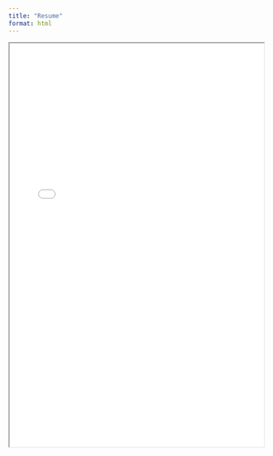 ```yaml
---
title: "Resume"
format: html
---
```


<iframe src="files/resume.pdf" width="100%" height="800px">
  This browser does not support PDFs. Please download the PDF to view it: <a href="MatthewW_Resume.pdf">Download PDF</a>.
</iframe>